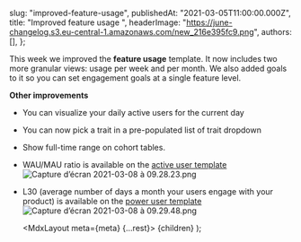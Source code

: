 
  slug: "improved-feature-usage",
  publishedAt: "2021-03-05T11:00:00.000Z",
  title: "Improved feature usage ",
  headerImage:
    "https://june-changelog.s3.eu-central-1.amazonaws.com/new_216e395fc9.png",
  authors: [],
};

This week we improved the **feature usage** template. It now includes two more granular views: usage per week and per month.
We also added goals to it so you can set engagement goals at a single feature level.

**Other improvements**

- You can visualize your daily active users for the current day
- You can now pick a trait in a pre-populated list of trait dropdown
- Show full-time range on cohort tables.
- WAU/MAU ratio is available on the [active user template](https://june.so/template/active-users)
  ![Capture d’écran 2021-03-08 à 09.28.23.png](https://june-changelog.s3.eu-central-1.amazonaws.com/Capture_d_ecran_2021_03_08_a_09_28_23_dd65b8ab1f.png)
- L30 (average number of days a month your users engage with your product) is available on the [power user template](https://june.so/template/power-users)
  ![Capture d’écran 2021-03-08 à 09.29.48.png](https://june-changelog.s3.eu-central-1.amazonaws.com/Capture_d_ecran_2021_03_08_a_09_29_48_389f2dd0e5.png)

  <MdxLayout meta={meta} {...rest}>
    {children}
  </MdxLayout>
);
